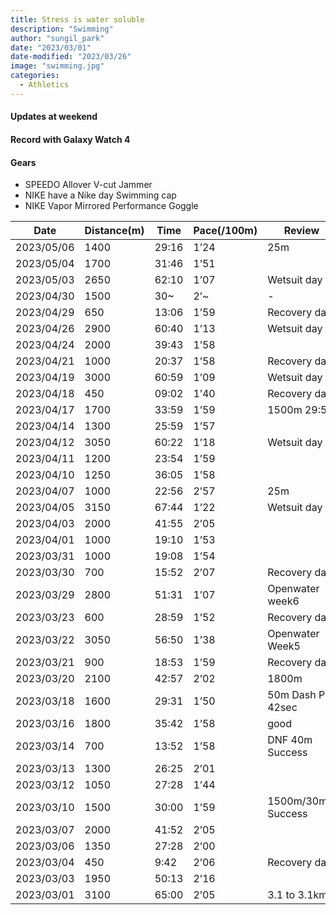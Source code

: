 ---
title: Stress is water soluble
description: "Swimming"
author: "sungil_park"
date: "2023/03/01"
date-modified: "2023/03/26"
image: "swimming.jpg"
categories:
  - Athletics
---

#### Updates at weekend

#### Record with Galaxy Watch 4

#### Gears

-   SPEEDO Allover V-cut Jammer
-   NIKE have a Nike day Swimming cap
-   NIKE Vapor Mirrored Performance Goggle

| Date       | Distance(m) | Time  | Pace(/100m) | Review              |
|------------|-------------|-------|-------------|---------------------|
| 2023/05/06 | 1400        | 29:16 | 1'24        | 25m                 |
| 2023/05/04 | 1700        | 31:46 | 1'51        |                     |
| 2023/05/03 | 2650        | 62:10 | 1'07        | Wetsuit day 5       |
| 2023/04/30 | 1500        | 30\~  | 2'\~        | \-                  |
| 2023/04/29 | 650         | 13:06 | 1'59        | Recovery day        |
| 2023/04/26 | 2900        | 60:40 | 1'13        | Wetsuit day 4       |
| 2023/04/24 | 2000        | 39:43 | 1'58        |                     |
| 2023/04/21 | 1000        | 20:37 | 1'58        | Recovery day        |
| 2023/04/19 | 3000        | 60:59 | 1'09        | Wetsuit day 3       |
| 2023/04/18 | 450         | 09:02 | 1'40        | Recovery day        |
| 2023/04/17 | 1700        | 33:59 | 1'59        | 1500m 29:56         |
| 2023/04/14 | 1300        | 25:59 | 1'57        |                     |
| 2023/04/12 | 3050        | 60:22 | 1'18        | Wetsuit day 2       |
| 2023/04/11 | 1200        | 23:54 | 1'59        |                     |
| 2023/04/10 | 1250        | 36:05 | 1'58        |                     |
| 2023/04/07 | 1000        | 22:56 | 2'57        | 25m                 |
| 2023/04/05 | 3150        | 67:44 | 1'22        | Wetsuit day 1       |
| 2023/04/03 | 2000        | 41:55 | 2'05        |                     |
| 2023/04/01 | 1000        | 19:10 | 1'53        |                     |
| 2023/03/31 | 1000        | 19:08 | 1'54        |                     |
| 2023/03/30 | 700         | 15:52 | 2'07        | Recovery day        |
| 2023/03/29 | 2800        | 51:31 | 1'07        | Openwater week6     |
| 2023/03/23 | 600         | 28:59 | 1'52        | Recovery day        |
| 2023/03/22 | 3050        | 56:50 | 1'38        | Openwater Week5     |
| 2023/03/21 | 900         | 18:53 | 1'59        | Recovery day        |
| 2023/03/20 | 2100        | 42:57 | 2'02        | 1800m               |
| 2023/03/18 | 1600        | 29:31 | 1'50        | 50m Dash PR 42sec   |
| 2023/03/16 | 1800        | 35:42 | 1'58        | good                |
| 2023/03/14 | 700         | 13:52 | 1'58        | DNF 40m Success     |
| 2023/03/13 | 1300        | 26:25 | 2'01        |                     |
| 2023/03/12 | 1050        | 27:28 | 1'44        |                     |
| 2023/03/10 | 1500        | 30:00 | 1'59        | 1500m/30min Success |
| 2023/03/07 | 2000        | 41:52 | 2'05        |                     |
| 2023/03/06 | 1350        | 27:28 | 2'00        |                     |
| 2023/03/04 | 450         | 9:42  | 2'06        | Recovery day        |
| 2023/03/03 | 1950        | 50:13 | 2'16        |                     |
| 2023/03/01 | 3100        | 65:00 | 2'05        | 3.1 to 3.1km        |
